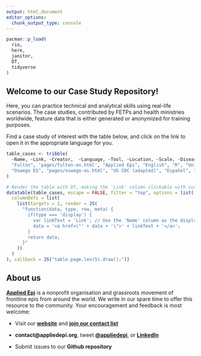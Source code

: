 ```yaml
---
output: html_document
editor_options: 
  chunk_output_type: console
---
```


```r
pacman::p_load(
  rio,
  here,
  janitor,
  DT,
  tidyverse
)
```

## Welcome to our Case Study Repository!

Here, you can practice technical and analytical skills using real-life scenarios. The case studies, contributed by FETPs and health ministries worldwide, feature data that is either generated or anonymized for training purposes.

Find a case study of interest with the table below, and click on the link to open it in the appropriate language for you. 

```r
table_cases <- tribble(
  ~Name, ~Link, ~Creator,  ~Language, ~Tool, ~Location, ~Scale, ~Disease, ~Keywords, ~Technical_Complexity, ~Methodological_Complexity, 
  "Fulton", 'pages/fulton-en.html', "Applied Epi", "English", "R", "United States", "Local", "COVID-19", "COVID-19; SARS-COV-2; Outbreak", "Intermediate", "Basic",  
  "Oswego ES", "pages/oswego-es.html", "US CDC (adapted)", "Español", "R", "Estados Unidos", "Local", "Gastrointestinal", "Gastrointestinal;Brote", "Intermedio", "Intermedio"
)

```


```r

# Render the table with DT, making the 'Link' column clickable with custom text
datatable(table_cases, escape = FALSE, filter = "top", options = list(
  columnDefs = list(
    list(targets = 2, render = JS(
      "function(data, type, row, meta) {
        if(type === 'display') {
          var linkText = 'Link'; // Use the 'Name' column as the display text
          data = '<a href=\"' + data + '\">' + linkText + '</a>';
        }
        return data;
      }"
    ))
  )
), callback = JS("table.page.len(5).draw();"))

```

## About us

[**Applied Epi**](https://www.appliedepi.org/) is a nonprofit organisation and grassroots movement of frontline epis from around the world. We write in our spare time to offer this resource to the community. Your encouragement and feedback is most welcome:

-   Visit our [**website**](https://www.appliedepi.org/) and [**join our contact list**](https://docs.google.com/forms/d/e/1FAIpQLSdtk7Mg32lYQ3ucbIM-kIwIRxgRwDfG5TJHsVAbFjQ1i6fwiw/viewform?usp=send_form)

-   **contact\@appliedepi.org**, tweet [**\@appliedepi**](https://x.com/appliedepi), or [**LinkedIn**](https://www.linkedin.com/company/appliedepi/?originalSubdomain=it)

-   Submit issues to our **Github repository**